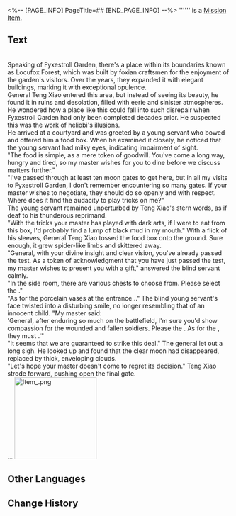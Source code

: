 <%-- [PAGE_INFO]
PageTitle=##
[END_PAGE_INFO] --%>
{{Item Infobox
|id          = 140333
|image       = Item .png{{subst:void|<!--$UPLOAD:<<SpriteOutput/ItemFigures/140125.png>-<Item .png>-<Item Icons>>-->}}
|type        = Mission Item
|invCategory = 
|rarity      = 3
|effect      = 
|description = 
}}
'''''' is a [[Mission Item]].

==Text==
<div align="center">{{Color|Keyword|Nighttales of Fyxestroll Garden: Scene One (III)}}</div>
<br />Speaking of Fyxestroll Garden, there's a place within its boundaries known as Locufox Forest, which was built by foxian craftsmen for the enjoyment of the garden's visitors. Over the years, they expanded it with elegant buildings, marking it with exceptional opulence.<br />General Teng Xiao entered this area, but instead of seeing its beauty, he found it in ruins and desolation, filled with eerie and sinister atmospheres. He wondered how a place like this could fall into such disrepair when Fyxestroll Garden had only been completed decades prior. He suspected this was the work of heliobi's illusions.<br />He arrived at a courtyard and was greeted by a young servant who bowed and offered him a food box. When he examined it closely, he noticed that the young servant had milky eyes, indicating impairment of sight.<br />"The food is simple, as a mere token of goodwill. You've come a long way, hungry and tired, so my master wishes for you to dine before we discuss matters further."<br />"I've passed through at least ten moon gates to get here, but in all my visits to Fyxestroll Garden, I don't remember encountering so many gates. If your master wishes to negotiate, they should do so openly and with respect. Where does it find the audacity to play tricks on me?"<br />The young servant remained unperturbed by Teng Xiao's stern words, as if deaf to his thunderous reprimand.<br />"With the tricks your master has played with dark arts, if I were to eat from this box, I'd probably find a lump of black mud in my mouth." With a flick of his sleeves, General Teng Xiao tossed the food box onto the ground. Sure enough, it grew spider-like limbs and skittered away.<br />"General, with your divine insight and clear vision, you've already passed the test. As a token of acknowledgment that you have just passed the test, my master wishes to present you with a gift," answered the blind servant calmly.<br />"In the side room, there are various chests to choose from. Please select the {{Color|keyword|nobold=1|least expensive one}}."<br />"As for the porcelain vases at the entrance..." The blind young servant's face twisted into a disturbing smile, no longer resembling that of an innocent child. "My master said:<br />'General, after enduring so much on the battlefield, I'm sure you'd show compassion for the wounded and fallen soldiers. Please {{Color|keyword|nobold=1|break all}} the {{Color|heliobus|nobold=1|cerulean vases}}. As for the {{Color|fire|nobold=1|vermilion ones}}, they must {{Color|keyword|nobold=1|remain intact}}.'"<br />"It seems that we are guaranteed to strike this deal." The general let out a long sigh. He looked up and found that the clear moon had disappeared, replaced by thick, enveloping clouds.<br />"Let's hope your master doesn't come to regret its decision." Teng Xiao strode forward, pushing open the final gate.<br />...
[[File:Item .png|185px]]{{subst:void|<!--$UPLOAD:<<SpriteOutput/Mission/TeasureMap/PicPuzzleMap2021702.png>-<Item .png>-<Item Images>>-->}}

==Other Languages==
{{Other Languages
|en   = 
|zhs  = 
|zht  = 
|ja   = 
|ko   = 
|es   = 
|fr   = 
|ru   = 
|th   = 
|vi   = 
|de   = 
|id   = 
|pt   = 
}}

==Change History==
{{Change History|1.5}}